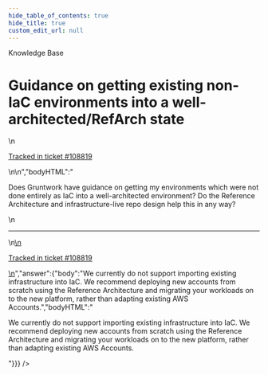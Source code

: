 ```yaml
---
hide_table_of_contents: true
hide_title: true
custom_edit_url: null
---
```



<head>
  <link rel="canonical" href="https://github.com/gruntwork-io/knowledge-base/discussions/483" />
</head>

<CenterLayout>
<span className="searchCategory">Knowledge Base</span>
<h1>Guidance on getting existing non-IaC environments into a well-architected/RefArch state</h1>
<GitHub discussion={{"id":"D_kwDOF8slf84AP5Fb","number":483,"author":{"login":"iangrunt"},"title":"Guidance on getting existing non-IaC environments into a well-architected/RefArch state","body":"\nDoes Gruntwork have guidance on getting my environments which were not done entirely as IaC into a well-architected environment? Do the Reference Architecture and infrastructure-live repo design help this in any way? \n\n---\n\n<ins datetime=\"2022-06-22T20:03:45Z\">\n  <p><a href=\"https://support.gruntwork.io/hc/requests/108819\">Tracked in ticket #108819</a></p>\n</ins>\n","bodyHTML":"<p dir=\"auto\">Does Gruntwork have guidance on getting my environments which were not done entirely as IaC into a well-architected environment? Do the Reference Architecture and infrastructure-live repo design help this in any way?</p>\n<hr>\n<ins datetime=\"2022-06-22T20:03:45Z\">\n  <p dir=\"auto\"><a href=\"https://support.gruntwork.io/hc/requests/108819\" rel=\"nofollow\">Tracked in ticket #108819</a></p>\n</ins>","answer":{"body":"We currently do not support importing existing infrastructure into IaC. We recommend deploying new accounts from scratch using the Reference Architecture and migrating your workloads on to the new platform, rather than adapting existing AWS Accounts.","bodyHTML":"<p dir=\"auto\">We currently do not support importing existing infrastructure into IaC. We recommend deploying new accounts from scratch using the Reference Architecture and migrating your workloads on to the new platform, rather than adapting existing AWS Accounts.</p>"}}} />

</CenterLayout>
  

<!-- ##DOCS-SOURCER-START
{
  "sourcePlugin": "github-discussions",
  "hash": "305e0f7d5dd46c75dc87ddab41212493"
}
##DOCS-SOURCER-END -->
